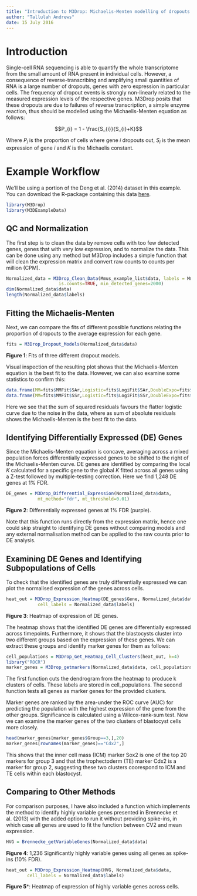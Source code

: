 ```yaml
---
title: "Introduction to M3Drop: Michaelis-Menten modelling of dropouts in scRNASeq"
author: "Tallulah Andrews"
date: 15 July 2016
---
```


# Introduction
Single-cell RNA sequencing is able to quantify the whole transcriptome from the small amount of RNA present in individual cells. However, a consequence of reverse-transcribing and amplifying small quantities of RNA is a large number of dropouts, genes with zero expression in particular cells. The frequency of dropout events is strongly non-linearly related to the measured expression levels of the respective genes. M3Drop posits that these dropouts are due to failures of reverse transcription, a simple enzyme reaction, thus should be modelled using the Michaelis-Menten equation as follows:

$$P_{i} = 1 - \frac{S_{i}}{S_{i}+K}$$

Where $P_{i}$ is the proportion of cells where gene $i$ dropouts out, $S_{i}$ is the mean expression of gene $i$ and $K$ is the Michaelis constant.

# Example Workflow
We'll be using a portion of the Deng et al. (2014) dataset in this example. You can download the R-package containing this data [here](https://github.com/tallulandrews/M3DExampleData.git).
```r
library(M3Drop)
library(M3DExampleData)
```

## QC and Normalization
The first step is to clean the data by remove cells with too few detected genes, genes that with very low expression, and to normalize the data. This can be done using any method but M3Drop includes a simple function that will clean the expression matrix and convert raw counts to counts per million (CPM).

```r
Normalized_data = M3Drop_Clean_Data(Mmus_example_list$data, labels = Mmus_example_list$labels, 
					is.counts=TRUE, min_detected_genes=2000)
dim(Normalized_data$data)
length(Normalized_data$labels)
```

## Fitting the Michaelis-Menten
Next, we can compare the fits of different possible functions relating the proportion of dropouts to the average expression for each gene.

```r
fits = M3Drop_Dropout_Models(Normalized_data$data)
```
**Figure 1**: Fits of three different dropout models.

Visual inspection of the resulting plot shows that the Michaelis-Menten equation is the best fit to the data. However, we can also examine some statistics to confirm this:
```r
data.frame(MM=fits$MMFit$SAr,Logistic=fits$LogiFit$SAr,DoubleExpo=fits$ExpoFit$SAr)
data.frame(MM=fits$MMFit$SSr,Logistic=fits$LogiFit$SSr,DoubleExpo=fits$ExpoFit$SSr)
```
Here we see that the sum of squared residuals favours the flatter logistic curve due to the noise in the data, where as sum of absolute residuals shows the Michaelis-Menten is the best fit to the data.

## Identifying Differentially Expressed (DE) Genes

Since the Michaelis-Menten equation is concave, averaging across a mixed population forces differentially expressed genes to be shifted to the right of the Michaelis-Menten curve. DE genes are identified by comparing the local $K$ calculated for a specific gene to the global $K$ fitted across all genes using a Z-test followed by multiple-testing correction. Here we find 1,248 DE genes at 1% FDR.

```r
DE_genes = M3Drop_Differential_Expression(Normalized_data$data, 
			mt_method="fdr", mt_threshold=0.01)
```
**Figure 2**: Differentially expressed genes at 1% FDR (purple).

Note that this function runs directly from the expression matrix, hence one could skip straight to identifying DE genes without comparing models and any external normalisation method can be applied to the raw counts prior to DE analysis. 

## Examining DE Genes and Identifying Subpopulations of Cells

To check that the identified genes are truly differentially expressed we can plot the normalised expression of the genes across cells.

```r
heat_out = M3Drop_Expression_Heatmap(DE_genes$Gene, Normalized_data$data, 
			cell_labels = Normalized_data$labels)
```
**Figure 3**: Heatmap of expression of DE genes.

The heatmap shows that the identified DE genes are differentially expressed across timepoints. Furthermore, it shows that the blastocysts cluster into two different groups based on the expression of these genes. We can extract these groups and identify marker genes for them as follows:

```r
cell_populations = M3Drop_Get_Heatmap_Cell_Clusters(heat_out, k=4)
library("ROCR") 
marker_genes = M3Drop_getmarkers(Normalized_data$data, cell_populations)
```

The first function cuts the dendrogram from the heatmap to produce k clusters of cells. These labels are stored in cell_populations. The second function tests all genes as marker genes for the provided clusters.

Marker genes are ranked by the area-under the ROC curve (AUC) for predicting the population with the highest expression of the gene from the other groups. Significance is calculated using a Wilcox-rank-sum test. Now we can examine the marker genes of the two clusters of blastocyst cells more closely.

```r
head(marker_genes[marker_genes$Group==3,],20) 
marker_genes[rownames(marker_genes)=="Cdx2",] 
```

This shows that the inner cell mass (ICM) marker Sox2 is one of the top 20 markers for group 3 and that the trophectoderm (TE) marker Cdx2 is a marker for group 2, suggesting these two clusters coorespond to ICM and TE cells within each blastocyst.

## Comparing to Other Methods

For comparison purposes, I have also included a function which implements the method to identify highly variable genes presented in Brennecke et al. (2013) with the added option to run it without providing spike-ins, in which case all genes are used to fit the function between CV2 and mean expression.

```r
HVG = Brennecke_getVariableGenes(Normalized_data$data)
```
**Figure 4**: 1,236 Significantly highly variable genes using all genes as spike-ins (10% FDR).

```r
heat_out = M3Drop_Expression_Heatmap(HVG, Normalized_data$data, 
		cell_labels = Normalized_data$labels)
```
**Figure 5***: Heatmap of expression of highly variable genes across cells.
